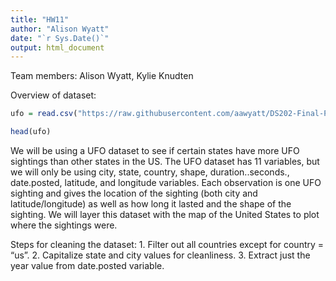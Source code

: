 ```yaml
---
title: "HW11"
author: "Alison Wyatt"
date: "`r Sys.Date()`"
output: html_document
---
```


Team members: Alison Wyatt, Kylie Knudten

Overview of dataset:

```r
ufo = read.csv("https://raw.githubusercontent.com/aawyatt/DS202-Final-Project/main/complete.csv")

head(ufo)
```
We will be using a UFO dataset to see if certain states have more UFO sightings than other states in the US. The UFO dataset has 11 variables, but we will only be using city, state, country, shape, duration..seconds., date.posted, latitude, and longitude variables. Each observation is one UFO sighting and gives the location of the sighting (both city and latitude/longitude) as well as how long it lasted and the shape of the sighting. We will layer this dataset with the map of the United States to plot where the sightings were. 

Steps for cleaning the dataset:
1. Filter out all countries except for country = "us". 
2. Capitalize state and city values for cleanliness.
3. Extract just the year value from date.posted variable.

